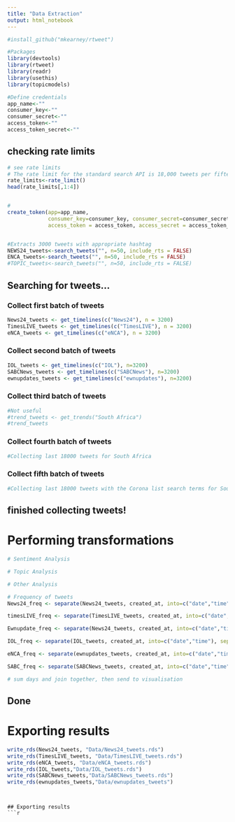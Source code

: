 ```yaml
---
title: "Data Extraction"
output: html_notebook
---
```


```r
#install_github("mkearney/rtweet")

#Packages
library(devtools)
library(rtweet)
library(readr)
library(usethis)
library(topicmodels)
```

```r

#Define credentials
app_name<-""
consumer_key<-""
consumer_secret<-""
access_token<-""
access_token_secret<-""


```

## checking rate limits
```r
# see rate limits
# The rate limit for the standard search API is 18,000 tweets per fifteen minutes. With a bearer token, the rate limit is 45,000 tweets per fifteen minutes. 
rate_limits<-rate_limit()
head(rate_limits[,1:4])
```

```r

```


```r
#
create_token(app=app_name,
             consumer_key=consumer_key, consumer_secret=consumer_secret,
             access_token = access_token, access_secret = access_token_secret)


#Extracts 3000 tweets with appropriate hashtag
NEWS24_tweets<-search_tweets("", n=50, include_rts = FALSE)
ENCA_tweets<-search_tweets("", n=50, include_rts = FALSE)
#TOPIC_tweets<-search_tweets("", n=50, include_rts = FALSE)

```

## Searching for tweets...
### Collect first batch of tweets
```r

News24_tweets <- get_timelines(c("News24"), n = 3200)
TimesLIVE_tweets <- get_timelines(c("TimesLIVE"), n = 3200)
eNCA_tweets <- get_timelines(c("eNCA"), n = 3200)

```

### Collect second batch of tweets
```r
IOL_tweets <- get_timelines(c("IOL"), n=3200)
SABCNews_tweets <- get_timelines(c("SABCNews"), n=3200)
ewnupdates_tweets <- get_timelines(c("ewnupdates"), n=3200)
```

### Collect third batch of tweets
```r
#Not useful
#trend_tweets <- get_trends("South Africa")
#trend_tweets
```

### Collect fourth batch of tweets
```r
#Collecting last 18000 tweets for South Africa
```

### Collect fifth batch of tweets
```r
#Collecting last 18000 tweets with the Corona list search terms for South Africa
```

## finished collecting tweets!


# Performing transformations
```r
# Sentiment Analysis


```

```r
# Topic Analysis


```

```r
# Other Analysis

# Frequency of tweets
News24_freq <- separate(News24_tweets, created_at, into=c("date","time"), sep=" ") %>% select(date, screen_name)

timesLIVE_freq <- separate(TimesLIVE_tweets, created_at, into=c("date","time"), sep=" ") %>% select(date, screen_name)

Ewnupdate_freq <- separate(News24_tweets, created_at, into=c("date","time"), sep=" ") %>% select(date, screen_name)

IOL_freq <- separate(IOL_tweets, created_at, into=c("date","time"), sep=" ") %>% select(date, screen_name)

eNCA_freq <- separate(ewnupdates_tweets, created_at, into=c("date","time"), sep=" ") %>% select(date, screen_name)

SABC_freq <- separate(SABCNews_tweets, created_at, into=c("date","time"), sep=" ") %>% select(date, screen_name)

# sum days and join together, then send to visualisation

```

## Done

# Exporting results
```r
write_rds(News24_tweets, "Data/News24_tweets.rds")
write_rds(TimesLIVE_tweets, "Data/TimesLIVE_tweets.rds")
write_rds(eNCA_tweets, "Data/eNCA_tweets.rds")
write_rds(IOL_tweets,"Data/IOL_tweets.rds")
write_rds(SABCNews_tweets,"Data/SABCNews_tweets.rds")
write_rds(ewnupdates_tweets,"Data/ewnupdates_tweets")
```

```r




```



```

## Exporting results
```r

```

